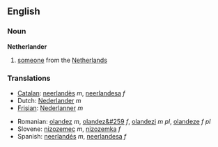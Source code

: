 ==English==

===Noun===
'''Netherlander'''

#[[someone]] from the [[Netherlands]]

===Translations===
{{top}}
*[[Catalan]]: [[neerlandès]] ''m'', [[neerlandesa]] ''f''
*Dutch:  [[Nederlander]] ''m''
*[[Frisian]]: [[Nederlanner]] ''m''
{{mid}}
*Romanian: [[olandez]] ''m'', [[olandez&#259]] ''f'', [[olandezi]] ''m pl'', [[olandeze]] ''f pl''
*Slovene: [[nizozemec]] ''m'', [[nizozemka]] ''f''
*Spanish: [[neerlandés]] ''m'', [[neerlandesa]] ''f''
{{bottom}}